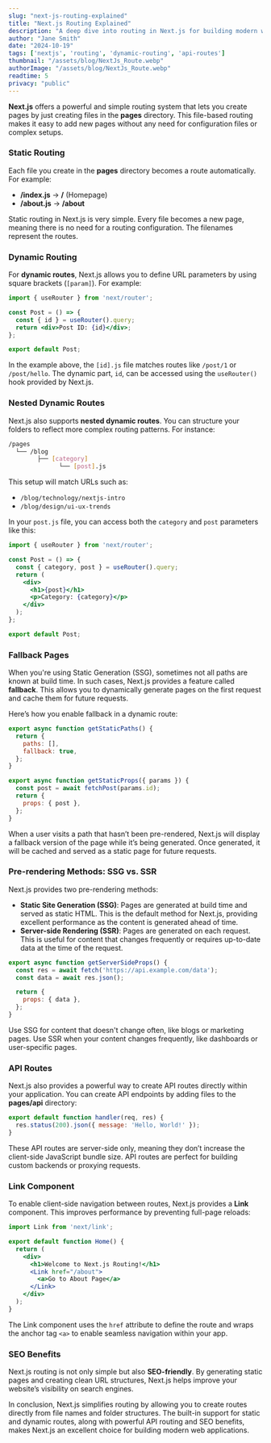 ```yaml
---
slug: "next-js-routing-explained"
title: "Next.js Routing Explained"
description: "A deep dive into routing in Next.js for building modern web apps."
author: "Jane Smith"
date: "2024-10-19"
tags: ['nextjs', 'routing', 'dynamic-routing', 'api-routes']
thumbnail: "/assets/blog/NextJs_Route.webp"
authorImage: "/assets/blog/NextJs_Route.webp"
readtime: 5
privacy: "public"
---
```


**Next.js** offers a powerful and simple routing system that lets you create pages by just creating files in the **pages** directory. This file-based routing makes it easy to add new pages without any need for configuration files or complex setups.

### Static Routing

Each file you create in the **pages** directory becomes a route automatically. For example:

- **/index.js** → **/** (Homepage)
- **/about.js** → **/about**

Static routing in Next.js is very simple. Every file becomes a new page, meaning there is no need for a routing configuration. The filenames represent the routes.

### Dynamic Routing

For **dynamic routes**, Next.js allows you to define URL parameters by using square brackets (`[param]`). For example:

```jsx
import { useRouter } from 'next/router';

const Post = () => {
  const { id } = useRouter().query;
  return <div>Post ID: {id}</div>;
};

export default Post;
```

In the example above, the `[id].js` file matches routes like `/post/1` or `/post/hello`. The dynamic part, `id`, can be accessed using the `useRouter()` hook provided by Next.js.

### Nested Dynamic Routes

Next.js also supports **nested dynamic routes**. You can structure your folders to reflect more complex routing patterns. For instance:

```bash
/pages
  └── /blog
        ├── [category]
              └── [post].js 
```

This setup will match URLs such as:

- `/blog/technology/nextjs-intro`
- `/blog/design/ui-ux-trends`

In your `post.js` file, you can access both the `category` and `post` parameters like this:

```jsx
import { useRouter } from 'next/router';

const Post = () => {
  const { category, post } = useRouter().query;
  return (
    <div>
      <h1>{post}</h1>
      <p>Category: {category}</p>
    </div>
  );
};

export default Post;
```

### Fallback Pages

When you're using Static Generation (SSG), sometimes not all paths are known at build time. In such cases, Next.js provides a feature called **fallback**. This allows you to dynamically generate pages on the first request and cache them for future requests.

Here’s how you enable fallback in a dynamic route:

```jsx
export async function getStaticPaths() {
  return {
    paths: [],
    fallback: true,
  };
}

export async function getStaticProps({ params }) {
  const post = await fetchPost(params.id);
  return {
    props: { post },
  };
}
```

When a user visits a path that hasn’t been pre-rendered, Next.js will display a fallback version of the page while it’s being generated. Once generated, it will be cached and served as a static page for future requests.

### Pre-rendering Methods: SSG vs. SSR

Next.js provides two pre-rendering methods:

- **Static Site Generation (SSG)**: Pages are generated at build time and served as static HTML. This is the default method for Next.js, providing excellent performance as the content is generated ahead of time.
- **Server-side Rendering (SSR)**: Pages are generated on each request. This is useful for content that changes frequently or requires up-to-date data at the time of the request.

```jsx
export async function getServerSideProps() {
  const res = await fetch('https://api.example.com/data');
  const data = await res.json();

  return {
    props: { data },
  };
}
```

Use SSG for content that doesn't change often, like blogs or marketing pages. Use SSR when your content changes frequently, like dashboards or user-specific pages.

### API Routes

Next.js also provides a powerful way to create API routes directly within your application. You can create API endpoints by adding files to the **pages/api** directory:

```jsx
export default function handler(req, res) {
  res.status(200).json({ message: 'Hello, World!' });
}
```

These API routes are server-side only, meaning they don’t increase the client-side JavaScript bundle size. API routes are perfect for building custom backends or proxying requests.

### Link Component

To enable client-side navigation between routes, Next.js provides a **Link** component. This improves performance by preventing full-page reloads:

```jsx
import Link from 'next/link';

export default function Home() {
  return (
    <div>
      <h1>Welcome to Next.js Routing!</h1>
      <Link href="/about">
        <a>Go to About Page</a>
      </Link>
    </div>
  );
}
```

The Link component uses the `href` attribute to define the route and wraps the anchor tag `<a>` to enable seamless navigation within your app.

### SEO Benefits

Next.js routing is not only simple but also **SEO-friendly**. By generating static pages and creating clean URL structures, Next.js helps improve your website’s visibility on search engines.

In conclusion, Next.js simplifies routing by allowing you to create routes directly from file names and folder structures. The built-in support for static and dynamic routes, along with powerful API routing and SEO benefits, makes Next.js an excellent choice for building modern web applications.